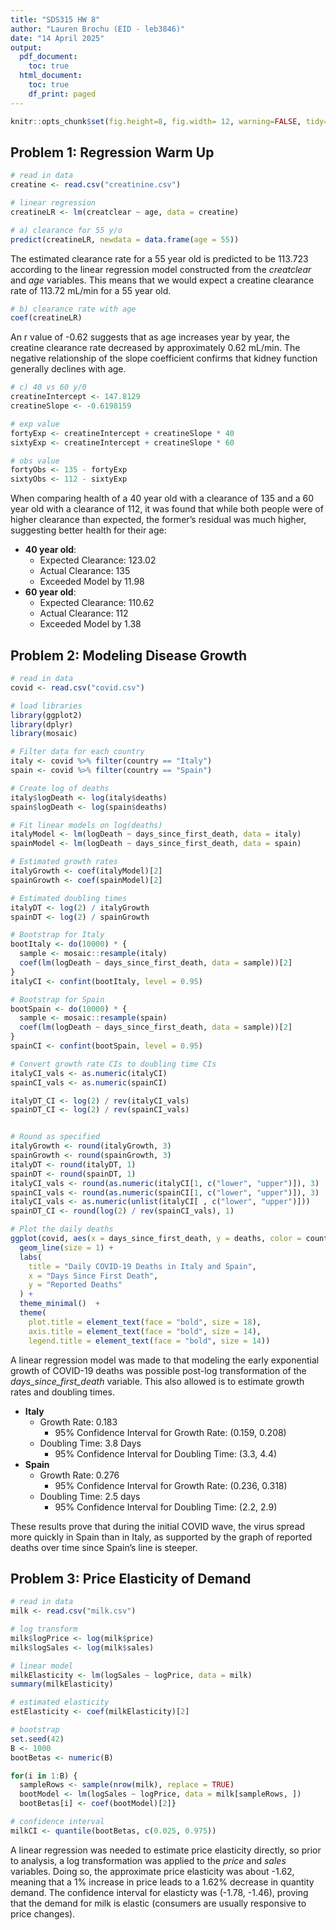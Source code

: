 ```yaml
---
title: "SDS315 HW 8"
author: "Lauren Brochu (EID - leb3846)"
date: "14 April 2025"
output:
  pdf_document:
    toc: true
  html_document:
    toc: true
    df_print: paged
---
```


```r
knitr::opts_chunk$set(fig.height=8, fig.width= 12, warning=FALSE, tidy=TRUE, tidy.opts=list(width.cutoff=60), message=FALSE)
```

\newpage

## Problem 1: Regression Warm Up 

```r

# read in data 
creatine <- read.csv("creatinine.csv")

```

```r

# linear regression 
creatineLR <- lm(creatclear ~ age, data = creatine)

```

```r

# a) clearance for 55 y/o
predict(creatineLR, newdata = data.frame(age = 55))

```

The estimated clearance rate for a 55 year old is predicted to be 113.723 according to the linear regression model constructed from the _creatclear_ and _age_ variables. This means that we would expect a creatine clearance rate of 113.72 mL/min for a 55 year old. 

```r

# b) clearance rate with age 
coef(creatineLR)

```
 
An r value of -0.62 suggests that as age increases year by year, the creatine clearance rate decreased by approximately 0.62 mL/min. The negative relationship of the slope coefficient confirms that kidney function generally declines with age.

```r

# c) 40 vs 60 y/0 
creatineIntercept <- 147.8129
creatineSlope <- -0.6198159

# exp value
fortyExp <- creatineIntercept + creatineSlope * 40
sixtyExp <- creatineIntercept + creatineSlope * 60

# obs value 
fortyObs <- 135 - fortyExp
sixtyObs <- 112 - sixtyExp

```
 
When comparing health of a 40 year old with a clearance of 135 and a 60 year old with a clearance of 112, it was found that while both people were of higher clearance than expected, the former's residual was much higher, suggesting better health for their age: 
 
* **40 year old**: 
  + Expected Clearance: 123.02
  + Actual Clearance: 135
  + Exceeded Model by 11.98
 
* **60 year old**: 
  + Expected Clearance: 110.62
  + Actual Clearance: 112
  + Exceeded Model by 1.38

\newpage

## Problem 2: Modeling Disease Growth

```r

# read in data
covid <- read.csv("covid.csv")

# load libraries 
library(ggplot2)
library(dplyr)
library(mosaic)

```

```r

# Filter data for each country
italy <- covid %>% filter(country == "Italy")
spain <- covid %>% filter(country == "Spain")

# Create log of deaths
italy$logDeath <- log(italy$deaths)
spain$logDeath <- log(spain$deaths)

# Fit linear models on log(deaths)
italyModel <- lm(logDeath ~ days_since_first_death, data = italy)
spainModel <- lm(logDeath ~ days_since_first_death, data = spain)

# Estimated growth rates
italyGrowth <- coef(italyModel)[2]
spainGrowth <- coef(spainModel)[2]

# Estimated doubling times
italyDT <- log(2) / italyGrowth
spainDT <- log(2) / spainGrowth

# Bootstrap for Italy
bootItaly <- do(10000) * {
  sample <- mosaic::resample(italy)
  coef(lm(logDeath ~ days_since_first_death, data = sample))[2]
}
italyCI <- confint(bootItaly, level = 0.95)

# Bootstrap for Spain
bootSpain <- do(10000) * {
  sample <- mosaic::resample(spain)
  coef(lm(logDeath ~ days_since_first_death, data = sample))[2]
}
spainCI <- confint(bootSpain, level = 0.95)

# Convert growth rate CIs to doubling time CIs
italyCI_vals <- as.numeric(italyCI)
spainCI_vals <- as.numeric(spainCI)

italyDT_CI <- log(2) / rev(italyCI_vals)
spainDT_CI <- log(2) / rev(spainCI_vals)


# Round as specified
italyGrowth <- round(italyGrowth, 3)
spainGrowth <- round(spainGrowth, 3)
italyDT <- round(italyDT, 1)
spainDT <- round(spainDT, 1)
italyCI_vals <- round(as.numeric(italyCI[1, c("lower", "upper")]), 3)
spainCI_vals <- round(as.numeric(spainCI[1, c("lower", "upper")]), 3)
italyCI_vals <- as.numeric(unlist(italyCI[ , c("lower", "upper")]))
spainDT_CI <- round(log(2) / rev(spainCI_vals), 1)

```

```r
# Plot the daily deaths
ggplot(covid, aes(x = days_since_first_death, y = deaths, color = country)) +
  geom_line(size = 1) +
  labs(
    title = "Daily COVID-19 Deaths in Italy and Spain",
    x = "Days Since First Death",
    y = "Reported Deaths"
  ) +
  theme_minimal()  + 
  theme(
    plot.title = element_text(face = "bold", size = 18),
    axis.title = element_text(face = "bold", size = 14), 
    legend.title = element_text(face = "bold", size = 14))


```

A linear regression model was made to that modeling the early exponential growth of COVID-19 deaths was possible post-log transformation of the _days_since_first_death_ variable. This also allowed is to estimate growth rates and doubling times.  

* **Italy** 
  + Growth Rate: 0.183
    + 95% Confidence Interval for Growth Rate: (0.159, 0.208)
  + Doubling Time: 3.8 Days
    + 95% Confidence Interval for Doubling Time: (3.3, 4.4)
 
* **Spain**
  + Growth Rate: 0.276
    + 95% Confidence Interval for Growth Rate: (0.236, 0.318)
  + Doubling Time: 2.5 days
    + 95% Confidence Interval for Doubling Time: (2.2, 2.9)
    
These results prove that during the initial COVID wave, the virus spread more quickly in Spain than in Italy, as supported by the graph of reported deaths over time since Spain's line is steeper.

\newpage

## Problem 3: Price Elasticity of Demand

```r

# read in data 
milk <- read.csv("milk.csv")

```

```r

# log transform
milk$logPrice <- log(milk$price)
milk$logSales <- log(milk$sales)

# linear model
milkElasticity <- lm(logSales ~ logPrice, data = milk)
summary(milkElasticity)

# estimated elasticity 
estElasticity <- coef(milkElasticity)[2]

# bootstrap
set.seed(42)
B <- 1000
bootBetas <- numeric(B)

for(i in 1:B) { 
  sampleRows <- sample(nrow(milk), replace = TRUE)
  bootModel <- lm(logSales ~ logPrice, data = milk[sampleRows, ])
  bootBetas[i] <- coef(bootModel)[2]}

# confidence interval 
milkCI <- quantile(bootBetas, c(0.025, 0.975))

```

A linear regression was needed to estimate price elasticity directly, so prior to analysis, a log transformation was applied to the _price_ and _sales_ variables. Doing so, the approximate price elasticity was about -1.62, meaning that a 1% increase in price leads to a 1.62% decrease in quantity demand. The confidence interval for elasticty was (-1.78, -1.46), proving that the demand for milk is elastic (consumers are usually responsive to price changes). 



